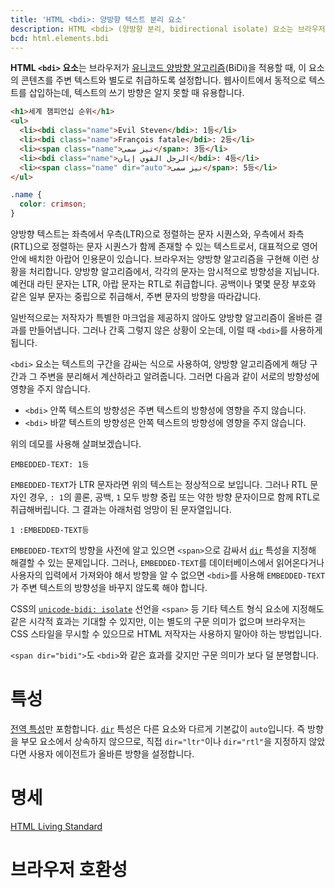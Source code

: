 ```yaml
---
title: 'HTML <bdi>: 양방향 텍스트 분리 요소'
description: HTML <bdi> (양방향 분리, bidirectional isolate) 요소는 브라우저가 유니코드 양방향 알고리즘(BiDi)을 적용할 때, 이 요소의 콘텐츠를 주변 텍스트와 별도로 취급하도록 설정합니다.
bcd: html.elements.bdi
---
```


**HTML `<bdi>` 요소**는 브라우저가 [유니코드 양방향 알고리즘](https://www.unicode.org/reports/tr9/)(BiDi)을 적용할 때, 이 요소의 콘텐츠를 주변 텍스트와 별도로 취급하도록 설정합니다. 웹사이트에서 동적으로 텍스트를 삽입하는데, 텍스트의 쓰기 방향은 알지 못할 때 유용합니다.

```html hidden name=demo
<h1>세계 챔피언십 순위</h1>
<ul>
  <li><bdi class="name">Evil Steven</bdi>: 1등</li>
  <li><bdi class="name">François fatale</bdi>: 2등</li>
  <li><span class="name">تیز سمی</span>: 3등</li>
  <li><bdi class="name">الرجل القوي إيان</bdi>: 4등</li>
  <li><span class="name" dir="auto">تیز سمی</span>: 5등</li>
</ul>
```

```css hidden name=demo
.name {
  color: crimson;
}
```

<LiveExample height={220} lang="html" name="demo" />

양방향 텍스트는 좌측에서 우측(LTR)으로 정렬하는 문자 시퀀스와, 우측에서 좌측(RTL)으로 정렬하는 문자 시퀀스가 함께 존재할 수 있는 텍스트로서, 대표적으로 영어 안에 배치한 아랍어 인용문이 있습니다. 브라우저는 양방향 알고리즘을 구현해 이런 상황을 처리합니다. 양방향 알고리즘에서, 각각의 문자는 암시적으로 방향성을 지닙니다. 예컨대 라틴 문자는 LTR, 아랍 문자는 RTL로 취급합니다. 공백이나 몇몇 문장 부호와 같은 일부 문자는 중립으로 취급해서, 주변 문자의 방향을 따라갑니다.

일반적으로는 저작자가 특별한 마크업을 제공하지 않아도 양방향 알고리즘이 올바른 결과를 만들어냅니다. 그러나 간혹 그렇지 않은 상황이 오는데, 이럴 때 `<bdi>`를 사용하게 됩니다.

`<bdi>` 요소는 텍스트의 구간을 감싸는 식으로 사용하여, 양방향 알고리즘에게 해당 구간과 그 주변을 분리해서 계산하라고 알려줍니다. 그러면 다음과 같이 서로의 방향성에 영향을 주지 않습니다.

- `<bdi>` 안쪽 텍스트의 방향성은 주변 텍스트의 방향성에 영향을 주지 않습니다.
- `<bdi>` 바깥 텍스트의 방향성은 안쪽 텍스트의 방향성에 영향을 주지 않습니다.

위의 데모를 사용해 살펴보겠습니다.

```
EMBEDDED-TEXT: 1등
```

`EMBEDDED-TEXT`가 LTR 문자라면 위의 텍스트는 정상적으로 보입니다. 그러나 RTL 문자인 경우, `: 1`의 콜론, 공백, `1` 모두 방향 중립 또는 약한 방향 문자이므로 함께 RTL로 취급해버립니다. 그 결과는 아래처럼 엉망이 된 문자열입니다.

```
1 :EMBEDDED-TEXT등
```

`EMBEDDED-TEXT`의 방향을 사전에 알고 있으면 `<span>`으로 감싸서 [`dir`](../Global_attributes#term-dir) 특성을 지정해 해결할 수 있는 문제입니다. 그러나, `EMBEDDED-TEXT`를 데이터베이스에서 읽어온다거나 사용자의 입력에서 가져와야 해서 방향을 알 수 없으면 `<bdi>`를 사용해 `EMBEDDED-TEXT`가 주변 텍스트의 방향성을 바꾸지 않도록 해야 합니다.

CSS의 [`unicode-bidi: isolate`](https://developer.mozilla.org/en-US/docs/Web/CSS/unicode-bidi) 선언을 `<span>` 등 기타 텍스트 형식 요소에 지정해도 같은 시각적 효과는 기대할 수 있지만, 이는 별도의 구문 의미가 없으며 브라우저는 CSS 스타일을 무시할 수 있으므로 HTML 저작자는 사용하지 말아야 하는 방법입니다.

`<span dir="bidi">`도 `<bdi>`와 같은 효과를 갖지만 구문 의미가 보다 덜 분명합니다.

# 특성

[전역 특성](/docs/Web/HTML/Global_attributes)만 포함합니다. [`dir`](../Global_attributes#dir) 특성은 다른 요소와 다르게 기본값이 `auto`입니다. 즉 방향을 부모 요소에서 상속하지 않으므로, 직접 `dir="ltr"`이나 `dir="rtl"`을 지정하지 않았다면 사용자 에이전트가 올바른 방향을 설정합니다.

# 명세

[HTML Living Standard](https://html.spec.whatwg.org/multipage/semantics.html#the-bdi-element)

# 브라우저 호환성

<BrowserCompat data={props.bcd} />

